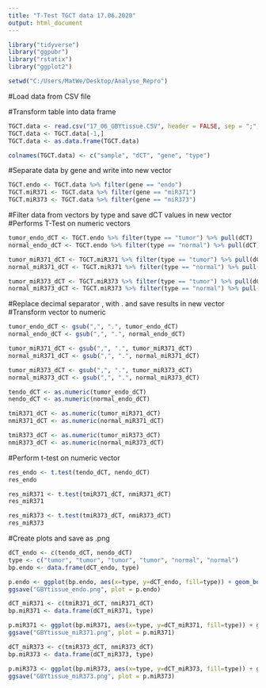 ---
title: "T-Test TGCT data 17.06.2020"
output: html_document
---

```{r }
library("tidyverse")
library("ggpubr")
library("rstatix")
library("ggplot2")

setwd("C:/Users/MatWe/Desktop/Analyse_Repro")
```
#Load data from CSV file

#Transform table into data frame
```{r, echo=TRUE}
TGCT.data <- read.csv("17_06_GBYtissue.CSV", header = FALSE, sep = ";", dec = ".")
TGCT.data <- TGCT.data[-1,]
TGCT.data <- as.data.frame(TGCT.data)

colnames(TGCT.data) <- c("sample", "dCT", "gene", "type")
```

#Separate data by gene and write into new vector 

```{r, echo=TRUE}
TGCT.endo <- TGCT.data %>% filter(gene == "endo")
TGCT.miR371 <- TGCT.data %>% filter(gene == "miR371")
TGCT.miR373 <- TGCT.data %>% filter(gene == "miR373")
```
#Filter data from vectors by type and save dCT values in new vector
#Performs T-Test on numeric vectors
```{r}
tumor_endo_dCT <- TGCT.endo %>% filter(type == "tumor") %>% pull(dCT)
normal_endo_dCT <- TGCT.endo %>% filter(type == "normal") %>% pull(dCT)

tumor_miR371_dCT <- TGCT.miR371 %>% filter(type == "tumor") %>% pull(dCT)
normal_miR371_dCT <- TGCT.miR371 %>% filter(type == "normal") %>% pull(dCT)

tumor_miR373_dCT <- TGCT.miR373 %>% filter(type == "tumor") %>% pull(dCT)
normal_miR373_dCT <- TGCT.miR373 %>% filter(type == "normal") %>% pull(dCT)

```
#Replace decimal separator , with .  and save results in new vector
#Transform vector to numeric
```{r, echo=TRUE}

tumor_endo_dCT <- gsub(",", ".", tumor_endo_dCT)
normal_endo_dCT <- gsub(",", ".", normal_endo_dCT)

tumor_miR371_dCT <- gsub(",", ".", tumor_miR371_dCT)
normal_miR371_dCT <- gsub(",", ".", normal_miR371_dCT)

tumor_miR373_dCT <- gsub(",", ".", tumor_miR373_dCT)
normal_miR373_dCT <- gsub(",", ".", normal_miR373_dCT)

tendo_dCT <- as.numeric(tumor_endo_dCT)
nendo_dCT <- as.numeric(normal_endo_dCT)

tmiR371_dCT <- as.numeric(tumor_miR371_dCT)
nmiR371_dCT <- as.numeric(normal_miR371_dCT)

tmiR373_dCT <- as.numeric(tumor_miR373_dCT)
nmiR373_dCT <- as.numeric(normal_miR373_dCT)

```
#Perform t-test on numeric vector
```{r, echo=TRUE}


res_endo <- t.test(tendo_dCT, nendo_dCT)
res_endo

res_miR371 <- t.test(tmiR371_dCT, nmiR371_dCT)
res_miR371

res_miR373 <- t.test(tmiR373_dCT, nmiR373_dCT)
res_miR373
```

#Create plots and save as .png

```{r}

dCT_endo <- c(tendo_dCT, nendo_dCT)
type <- c("tumor", "tumor", "tumor", "tumor", "normal", "normal")
bp.endo <- data.frame(dCT_endo, type)

p.endo <- ggplot(bp.endo, aes(x=type, y=dCT_endo, fill=type)) + geom_boxplot()
ggsave("GBYtissue_endo.png", plot = p.endo)

dCT_miR371 <- c(tmiR371_dCT, nmiR371_dCT)
bp.miR371 <- data.frame(dCT_miR371, type)

p.miR371 <- ggplot(bp.miR371, aes(x=type, y=dCT_miR371, fill=type)) + geom_boxplot()
ggsave("GBYtissue_miR371.png", plot = p.miR371)

dCT_miR373 <- c(tmiR373_dCT, nmiR373_dCT)
bp.miR373 <- data.frame(dCT_miR373, type)

p.miR373 <- ggplot(bp.miR373, aes(x=type, y=dCT_miR373, fill=type)) + geom_boxplot()
ggsave("GBYtissue_miR373.png", plot = p.miR373)


```

